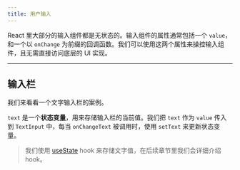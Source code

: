 ```yaml
---
title: 用户输入
---
```



React 里大部分的输入组件都是无状态的。输入组件的属性通常包括一个 `value`，和一个以 `onChange` 为前缀的回调函数。我们可以使用这两个属性来操控输入组件，且无需直接访问底层的 UI 实现。

---

## 输入栏

我们来看看一个文字输入栏的案例。

`text` 是一个**状态变量**，用来存储输入栏的当前值。我们把 `text` 作为 `value` 传入到 `TextInput` 中，每当 `onChangeText` 被调用时，使用 `setText` 来更新状态变量。

> 我们使用 [useState](/react/hooks/usestate) hook 来存储文字值，在后续章节里我们会详细介绍 hook。

<Example code={userInput} />

